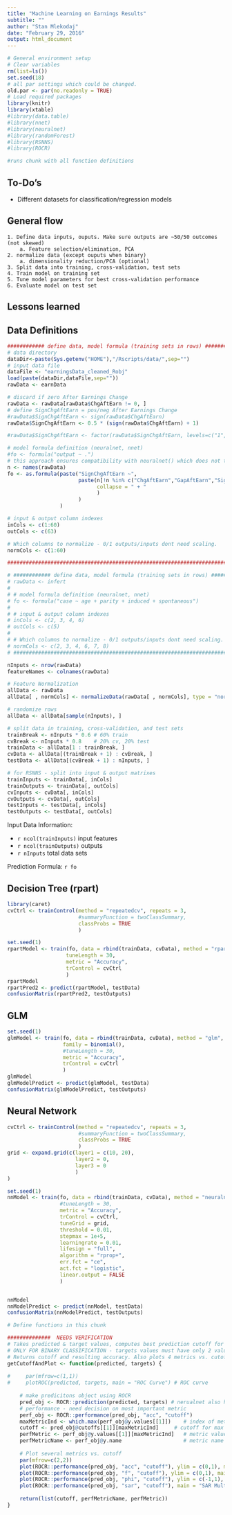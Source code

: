 ```yaml
---
title: "Machine Learning on Earnings Results"
subtitle: ""
author: "Stan Mlekodaj"
date: "February 29, 2016"
output: html_document
---
```

```r
# General environment setup
# Clear variables
rm(list=ls())
set.seed(18)
# all par settings which could be changed.
old.par <- par(no.readonly = TRUE)
# Load required packages
library(knitr)
library(xtable)
#library(data.table)
#library(nnet)
#library(neuralnet)
#library(randomForest)
#library(RSNNS)
#library(ROCR)
```
```r
#runs chunk with all function definitions
```

## To-Do's
- Different datasets for classification/regression models



## General flow

    1. Define data inputs, ouputs. Make sure outputs are ~50/50 outcomes (not skewed)
        a. Feature selection/elimination, PCA
    2. normalize data (except ouputs when binary)
        a. dimensionality reduction/PCA (optional) 
    3. Split data into training, cross-validation, test sets
    4. Train model on training set
    5. Tune model parameters for best cross-validation performance
    6. Evaluate model on test set
    

## Lessons learned

    
## Data Definitions

```r
############ define data, model formula (training sets in rows) #######
# data directory
dataDir<-paste(Sys.getenv("HOME"),"/Rscripts/data/",sep="")
# input data file
dataFile <- "earningsData_cleaned_Robj"
load(paste(dataDir,dataFile,sep=""))
rawData <- earnData

# discard if zero After Earnings Change
rawData <- rawData[rawData$ChgAftEarn != 0, ]
# define SignChgAftEarn = pos/neg After Earnings Change
#rawData$SignChgAftEarn <- sign(rawData$ChgAftEarn)
rawData$SignChgAftEarn <- 0.5 * (sign(rawData$ChgAftEarn) + 1)

#rawData$SignChgAftEarn <- factor(rawData$SignChgAftEarn, levels=c("1","-1"), labels=c("Up","Down"))

# model formula definition (neuralnet, nnet)
#fo <- formula("output ~ .")
# this approach ensures compatibility with neuralnet() which does not take "y ~ ."
n <- names(rawData)
fo <- as.formula(paste("SignChgAftEarn ~", 
                       paste(n[!n %in% c("ChgAftEarn","GapAftEarn","SignChgAftEarn")],
                             collapse = " + "
                             )
                       )
                 )

# input & output column indexes
inCols <- c(1:60)
outCols <- c(63)

# Which columns to normalize - 0/1 outputs/inputs dont need scaling.
normCols <- c(1:60)

#######################################################################

# ############ define data, model formula (training sets in rows) #######
# rawData <- infert
# 
# # model formula definition (neuralnet, nnet)
# fo <- formula("case ~ age + parity + induced + spontaneous")
# 
# # input & output column indexes
# inCols <- c(2, 3, 4, 6)
# outCols <- c(5)
# 
# # Which columns to normalize - 0/1 outputs/inputs dont need scaling.
# normCols <- c(2, 3, 4, 6, 7, 8)
# #######################################################################

nInputs <- nrow(rawData)
featureNames <- colnames(rawData)

# Feature Normalization
allData <- rawData
allData[ , normCols] <- normalizeData(rawData[ , normCols], type = "norm") #also type = "0_1" or "center"

# randomize rows
allData <- allData[sample(nInputs), ]

# split data in training, cross-validation, and test sets
trainBreak <- nInputs * 0.6 # 60% train
cvBreak <- nInputs * 0.8    # 20% cv, 20% test
trainData <- allData[1 : trainBreak, ]
cvData <- allData[(trainBreak + 1) : cvBreak, ]
testData <- allData[(cvBreak + 1) : nInputs, ]

# for RSNNS - split into input & output matrixes 
trainInputs <- trainData[, inCols]
trainOutputs <- trainData[, outCols]
cvInputs <- cvData[, inCols]
cvOutputs <- cvData[, outCols]
testInputs <- testData[, inCols]
testOutputs <- testData[, outCols]
```

Input Data Information:

- `r ncol(trainInputs)` input features
- `r ncol(trainOutputs)` outputs
- `r nInputs` total data sets

Prediction Formula:  `r fo`

## Decision Tree (rpart)

```r
library(caret)
cvCtrl <- trainControl(method = "repeatedcv", repeats = 3,
                       #summaryFunction = twoClassSummary,
                       classProbs = TRUE
                       )

set.seed(1)
rpartModel <- train(fo, data = rbind(trainData, cvData), method = "rpart",
                   tuneLength = 30,
                   metric = "Accuracy",
                   trControl = cvCtrl
                   )
rpartModel
rpartPred2 <- predict(rpartModel, testData)
confusionMatrix(rpartPred2, testOutputs)


```

## GLM

```r

set.seed(1)
glmModel <- train(fo, data = rbind(trainData, cvData), method = "glm",
                  family = binomial(),
                  #tuneLength = 30,
                  metric = "Accuracy",
                  trControl = cvCtrl
                  )
glmModel
glmModelPredict <- predict(glmModel, testData)
confusionMatrix(glmModelPredict, testOutputs)
```

## Neural Network

```r
cvCtrl <- trainControl(method = "repeatedcv", repeats = 3,
                       #summaryFunction = twoClassSummary,
                       classProbs = TRUE
                       )
grid <- expand.grid(c(layer1 = c(10, 20),
                      layer2 = 0,
                      layer3 = 0
                      )
)

set.seed(1)
nnModel <- train(fo, data = rbind(trainData, cvData), method = "neuralnet",
                 #tuneLength = 30,
                 metric = "Accuracy",
                 trControl = cvCtrl,
                 tuneGrid = grid,
                 threshold = 0.01,
                 stepmax = 1e+5,
                 learningrate = 0.01,
                 lifesign = "full",
                 algorithm = "rprop+",
                 err.fct = "ce",
                 act.fct = "logistic",
                 linear.output = FALSE                
                 )


nnModel
nnModelPredict <- predict(nnModel, testData)
confusionMatrix(nnModelPredict, testOutputs)
```






```r
# Define functions in this chunk

##############  NEEDS VERIFICATION
# Takes predicted & target values, computes best prediction cutoff for max accuracy.
# ONLY FOR BINARY CLASSIFICATION - targets values must have only 2 values
# Returns cutoff and resulting accuracy. Also plots 4 metrics vs. cutoffs
getCutoffAndPlot <- function(predicted, targets) {
   
#     par(mfrow=c(1,1))
#     plotROC(predicted, targets, main = "ROC Curve") # ROC curve
    
    # make predicitons object using ROCR
    pred_obj <- ROCR::prediction(predicted, targets) # nerualnet also has prediction()
    # performance - need decision on most important metric
    perf_obj <- ROCR::performance(pred_obj, "acc", "cutoff")
    maxMetricInd <- which.max(perf_obj@y.values[[1]])    # index of metric max
    cutoff <- pred_obj@cutoffs[[1]][maxMetricInd]     # cutoff for max metric 
    perfMetric <- perf_obj@y.values[[1]][maxMetricInd]   # metric value at cutoff
    perfMetricName <- perf_obj@y.name                    # metric name
    
    # Plot several metrics vs. cutoff
    par(mfrow=c(2,2))
    plot(ROCR::performance(pred_obj, "acc", "cutoff"), ylim = c(0,1), main = "Accuracy")
    plot(ROCR::performance(pred_obj, "f", "cutoff"), ylim = c(0,1), main = "F-Score")
    plot(ROCR::performance(pred_obj, "phi", "cutoff"), ylim = c(-1,1), main = "Phi Corr. Coef.")
    plot(ROCR::performance(pred_obj, "sar", "cutoff"), main = "SAR Multi-Score")
    
    return(list(cutoff, perfMetricName, perfMetric))
}


```

